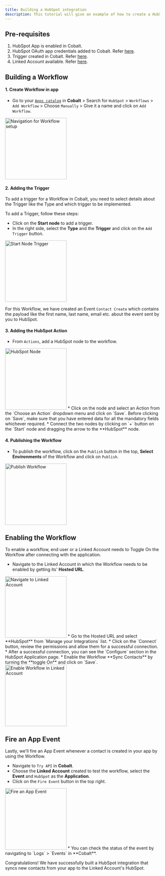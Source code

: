 ```yaml
---
title: Building a HubSpot integration
description: This tutorial will give an example of how to create a HubSpot integration that syncs contacts from your app to your Linked account's HubSpot account.
---
```


## Pre-requisites
1. HubSpot App is enabled in Cobalt.
2. HubSpot OAuth app credentials added to Cobalt. Refer [here](https://docs.gocobalt.io/resources/integration-providers/hubspot#acquiring-hubspot-client-credentials).
3. Trigger created in Cobalt. Refer [here](https://docs.gocobalt.io/guides/workflow/triggers).
4. Linked Account available. Refer [here](https://docs.gocobalt.io/guides/platform/linked-account).

## Building a Workflow

#### 1. Create Workflow in app
* Go to your [`Apps catalog`](https://app.gocobalt.io/apps) in **Cobalt** > Search for `HubSpot` > `Workflows` > `Add Workflow` > Choose `Manually` > Give it a name and click on `Add Workflow`.
<img height="200" src="/images/Hubspot/hubspot_workflow.png" alt="Navigation for Workflow setup"/>

#### 2. Adding the Trigger
To add a trigger for a Workflow in Cobalt, you need to select details about the Trigger like the Type and which trigger to be implemented.

To add a Trigger, follow these steps:
* Click on the **Start node** to add a trigger.
* In the right side, select the **Type** and the **Trigger** and click on the `Add Trigger` button.
<img height="200" src="/images/Hubspot/hubspot_start.png" alt="Start Node Trigger"/>

For this Workflow, we have created an Event `Contact Create` which contains the payload like the first name, last name, email etc. about the event sent by you to HubSpot.

#### 3. Adding the HubSpot Action

* From `Actions`, add a HubSpot node to the workflow.
<img height="200" src="/images/Hubspot/hubspot_action.png" alt="HubSpot Node"/>
* Click on the node and select an Action from the `Choose an Action` dropdown menu and click on `Save`.
<Warning>
Before clicking on `Save`, make sure that you have entered data for all the mandatory fields whichever required.
</Warning>
* Connect the two nodes by clicking on `+` button on the `Start` node and dragging the arrow to the **HubSpot** node.

#### 4. Publishing the Workflow
* To publish the workflow, click on the `Publish` button in the top, **Select Environments** of the Workflow and click on `Publish`.
<img height="200" src="/images/Hubspot/hubspot_publish.png" alt="Publish Workflow"/>

## Enabling the Workflow
To enable a workflow, end user or a Linked Account needs to Toggle On the Workflow after connecting with the application.

* Navigate to the Linked Account in which the Workflow needs to be enabled by getting its' **Hosted URL**.
<img height="200" src="/images/Salesforce/Salesforce_linked.png" alt="Navigate to Linked Account"/>
* Go to the Hosted URL and select **HubSpot** from `Manage your Integrations` list.
* Click on the `Connect` button, review the permissions and allow them for a successful connection.
* After a successful connection, you can see the `Configure` section in the HubSpot Application page.
* Enable the Workflow **Sync Contacts** by turning the **toggle On** and click on `Save`.
<img height="200" src="/images/Hubspot/hubspot_enable.png" alt="Enable Workflow in Linked Account"/>

## Fire an App Event 

Lastly, we'll fire an App Event whenever a contact is created in your app by using the Workflow.

* Navigate to `Try API` in **Cobalt**.
* Choose the **Linked Account** created to test the workflow, select the **Event** and `HubSpot` as the **Application**.
* Click on the `Fire Event` button in the top right.
<img height="200" src="/images/Hubspot/hubspot_fire.png" alt="Fire an App Event"/>
* You can check the status of the event by navigating to `Logs` > `Events` in **Cobalt**.

Congratulations! We have successfully built a HubSpot integration that syncs new contacts from your app to the Linked Account's HubSpot.